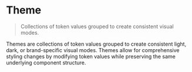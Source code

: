 
<Meta title="Foundations/Tokens/Theme" />

# Theme

> Collections of token values grouped to create consistent visual modes.

Themes are collections of token values grouped to create consistent light, dark,
or brand-specific visual modes. Themes allow for comprehensive styling changes by
modifying token values while preserving the same underlying component structure.

<Tokens collection="theme" />

